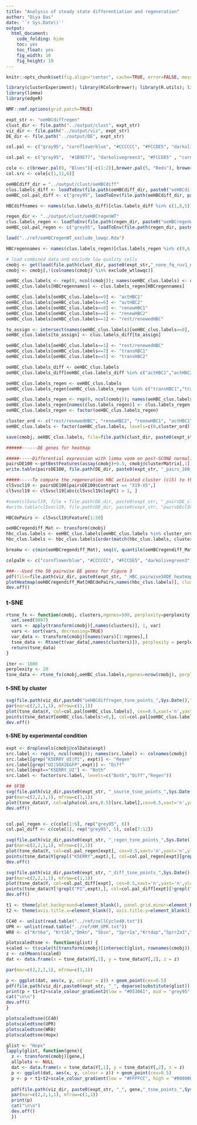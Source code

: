 ```yaml
---
title: "Analysis of steady state differentiation and regeneration"
author: "Diya Das"
date: '`r Sys.Date()`'
output:
  html_document:
    code_folding: hide
    toc: yes
    toc_float: yes
    fig_width: 10
    fig_height: 10
---
```


```r
knitr::opts_chunk$set(fig.align="center", cache=TRUE, error=FALSE, message=FALSE, warning=FALSE, results="hide")

library(clusterExperiment); library(RColorBrewer); library(R.utils); library(Rtsne); library(scales); library(ggplot2);
library(limma)
library(edgeR)

NMF::nmf.options(grid.patch=TRUE)

expt_str <- "oeHBCdiffregen"
clust_dir <- file.path("../output/clust", expt_str)
viz_dir <- file.path("../output/viz", expt_str)
DE_dir <- file.path("../output/DE", expt_str)

col.pal <- c("gray95", "cornflowerblue", "#CCCCCC", "#FCCDE5", "darkolivegreen3", "#1B9E77", "#E6AB02", "#A6CEE3")

col.pal <- c("gray95",  "#1B9E77", "darkolivegreen3", "#FCCDE5" , "cornflowerblue", "#CCCCCC", "#E6AB02", "#A6CEE3")

cole <- c(brewer.pal(8, "Blues")[-c(1:2)],brewer.pal(5, "Reds"), brewer.pal(12, "Paired")[10])
col.src <- cole[c(1,11,6)]
```

```r
oeHBCdiff_dir = "../output/clust/oeHBCdiff"
clus.labels_diff <- loadToEnv(file.path(oeHBCdiff_dir, paste0("oeHBCdiff_PCA.Rda")))[["clus.labels"]]
oeHBC_col.pal_diff <- c("grey95", loadToEnv(file.path(oeHBCdiff_dir, paste0("oeHBCdiff_PCA.Rda")))[["col.pal"]])

HBCdiffnames <- names(clus.labels_diff)[clus.labels_diff %in% c(1,8,5)]

regen_dir <- "../output/clust/oeHBCregenWT"
clus.labels_regen <- loadToEnv(file.path(regen_dir, paste0("oeHBCregenWT_PCA.Rda")))[["clus.labels"]]
oeHBC_col.pal_regen <- c("grey95", loadToEnv(file.path(regen_dir, paste0("oeHBCregenWT_PCA.Rda")))[["col.pal"]])

load("../ref/oeHBCregenWT_exclude_lowqc.Rda")

HBCregennames <- names(clus.labels_regen)[clus.labels_regen %in% c(9,6,8,4,1)]

# load combined data and exclude low quality cells
cmobj <- get(load(file.path(clust_dir, paste0(expt_str,"_none_fq_ruv1_nobio_nobatch_hier_cons.Rda"))))
cmobj <- cmobj[,!(colnames(cmobj) %in% exclude_wtlowqc)]

oeHBC_clus.labels <- rep(0, ncol(cmobj)); names(oeHBC_clus.labels) <- colnames(cmobj)
oeHBC_clus.labels[HBCregennames] <- clus.labels_regen[HBCregennames]

oeHBC_clus.labels[oeHBC_clus.labels==9] <- "actHBC1"
oeHBC_clus.labels[oeHBC_clus.labels==6] <- "actHBC2"
oeHBC_clus.labels[oeHBC_clus.labels==8] <- "renewHBC1"
oeHBC_clus.labels[oeHBC_clus.labels==4] <- "renewHBC2"
oeHBC_clus.labels[oeHBC_clus.labels==1] <- "rest/renewedHBC"

to_assign <- intersect(names(oeHBC_clus.labels)[oeHBC_clus.labels==0], HBCdiffnames)
oeHBC_clus.labels[to_assign] <- clus.labels_diff[to_assign]

oeHBC_clus.labels[oeHBC_clus.labels==1] <- "rest/renewedHBC"
oeHBC_clus.labels[oeHBC_clus.labels==7] <- "transHBC1"
oeHBC_clus.labels[oeHBC_clus.labels==5] <- "transHBC2"

oeHBC_clus.labels_diff <- oeHBC_clus.labels
oeHBC_clus.labels_diff[oeHBC_clus.labels_diff %in% c("actHBC1","actHBC2", "renewHBC1", "renewHBC2")] <- 0

oeHBC_clus.labels_regen <- oeHBC_clus.labels
oeHBC_clus.labels_regen[oeHBC_clus.labels_regen %in% c("transHBC1","transHBC2")] <- 0

oeHBC_clus.labels_regen <- rep(0, ncol(cmobj)); names(oeHBC_clus.labels_regen) <- colnames(cmobj)
oeHBC_clus.labels_regen[names(clus.labels_regen)] <- clus.labels_regen
oeHBC_clus.labels_regen <- factor(oeHBC_clus.labels_regen) 

cluster_ord <- c("rest/renewedHBC", "renewHBC2", "renewHBC1", "actHBC1","actHBC2","transHBC1","transHBC2")
oeHBC_clus.labels <- factor(oeHBC_clus.labels, levels=c(0,cluster_ord))

save(cmobj, oeHBC_clus.labels, file=file.path(clust_dir, paste0(expt_str, "_cmmerged.Rda")))


```

```r

######------DE genes for heatmap

#####-----Differential expression with limma voom on post-SCONE normalized counts; note that I add 0.5 and voom will add 0.5 more - #####otherwise, there are issues with normalized counts with values < -0.5.
pairsDE100 <-getBestFeatures(assay(cmobj)+0.5, cmobj@clusterMatrix[,1], contrastType="Pairs", number=100, contrastAdj="All", p.value=0.01, isCount=TRUE)
write.table(pairsDE100, file.path(DE_dir, paste0(expt_str, "_pairs_100_voom.txt")), quote=FALSE, sep="\t")

#####-----To compare the regeneration HBC activated cluster (cl5) to the p63 cKO differentiation HBC transition cluster (cl19)
cl5vscl19 <- pairsDE100[pairsDE100$Contrast == "X19-X5",]
cl5vscl19 <- cl5vscl19[abs(cl5vscl19$logFC) > 1, ]

#save(cl5vscl19, file = file.path(DE_dir, paste0(expt_str, "_pairsDE_cl5Vscl19.Rda")))
#write.table(cl5vscl19, file.path(DE_dir, paste0(expt_str, "pairsDEcl5v19.txt")), quote=FALSE, sep="\t")

HBCdePairs <- cl5vscl19$Feature[1:50]

```

```r
oeHBCregendiff_Mat <- transform(cmobj)
hbc_clus.labels <- oeHBC_clus.labels[oeHBC_clus.labels %in% cluster_ord]
hbc_clus.labels <- hbc_clus.labels[order(match(hbc_clus.labels, cluster_ord))]

breakw <- c(min(oeHBCregendiff_Mat), seq(0, quantile(oeHBCregendiff_Mat[oeHBCregendiff_Mat > 0], .99, na.rm = TRUE), length = 50), max(oeHBCregendiff_Mat)) 

colpalH <- c("cornflowerblue", "#CCCCCC", "#FCCDE5", "darkolivegreen3", "#1B9E77", "#E6AB02", "#A6CEE3")

###---Used the 50 pairwise DE genes for Figure 3
pdf(file=file.path(viz_dir, paste0(expt_str, "_HBC_pairwise50DE_heatmap.pdf")), height=8.5, width=11)
plotHeatmap(oeHBCregendiff_Mat[HBCdePairs,names(hbc_clus.labels)], clusterSamples=F, clusterFeatures=T, breaks=breakw, sampleData=data.frame(clusters=hbc_clus.labels, expt=colData(cmobj)[names(hbc_clus.labels),2], batch=colData(cmobj)[names(hbc_clus.labels),1]), clusterLegend=list(clusters=colpalH, expt=cole, batch=cc), main=paste(expt_str," HBCs by pair-wise DE")) 
dev.off()

```

### t-SNE
```r
rtsne_fx <- function(cmobj, clusters,ngenes=500, perplexity=perplexity, max_iter=max_iter) {
  set.seed(9887)
  vars <- apply(transform(cmobj)[,names(clusters)], 1, var)
  vars <- sort(vars, decreasing=TRUE)
  var_data <- transform(cmobj)[names(vars)[1:ngenes],]
  tsne_data <- Rtsne(t(var_data[,names(clusters)]), perplexity = perplexity, max_iter = max_iter)
  return(tsne_data)
}

iter <- 1000
perplexity <- 20
tsne_data <- rtsne_fx(cmobj,oeHBC_clus.labels,ngenes=nrow(cmobj), perplexity = perplexity, max_iter = iter)

```
#### t-SNE by cluster
```r
svg(file.path(viz_dir,paste0("oeHBCdiffregen_tsne_points_",Sys.Date(),".svg")), width=3.25,height=3.25)
par(mar=c(2,2,1,1), mfrow=c(1,1))
plot(tsne_data$Y, col=col.pal[oeHBC_clus.labels], cex=0.5,xaxt='n',yaxt='n',ylab="",xlab="")
points(tsne_data$Y[oeHBC_clus.labels!=0,], col=col.pal[oeHBC_clus.labels[oeHBC_clus.labels!=0]], pch=19, cex=0.5)
dev.off()

```
#### t-SNE by experimental condition
```r
expt <- droplevels(cmobj@colData$expt)
src.label <- rep(0, ncol(cmobj)); names(src.label) <- colnames(cmobj)
src.label[grep("K5ERRY_UI|PI", expt)] <- "Regen"
src.label[grep("UI|SOX2EGFP",expt)] <- "Diff"
src.label[expt=="K5ERRY_UI"] <- "Both"
src.label <- factor(src.label, levels=c("Both","Diff","Regen"))

## SF3B
svg(file.path(viz_dir,paste0(expt_str, "_source_tsne_points_",Sys.Date(),".svg")), width=3.25,height=3.25)
par(mar=c(2,2,1,1), mfrow=c(1,1))
plot(tsne_data$Y, col=alpha(col.src,0.5)[src.label],cex=0.5,xaxt='n',yaxt='n',ylab="",xlab="", pch=19)
dev.off()


col.pal_regen <- c(cole[1:6], rep("grey95", 6))
col.pal_diff <- c(cole[1], rep("grey95", 5), cole[7:12])

svg(file.path(viz_dir,paste0(expt_str, "_regen_tsne_points_",Sys.Date(),".svg")), width=3.25,height=3.25)
par(mar=c(2,2,1,1), mfrow=c(1,1))
plot(tsne_data$Y, col=col.pal_regen[expt], cex=0.5,xaxt='n',yaxt='n',ylab="",xlab="")
points(tsne_data$Y[grepl("K5ERRY",expt),], col=col.pal_regen[expt][grepl("K5ERRY",expt)], pch=19, cex=0.5)
dev.off()

svg(file.path(viz_dir,paste0(expt_str, "_diff_tsne_points_",Sys.Date(),".svg")), width=3.25,height=3.25)
par(mar=c(2,2,1,1), mfrow=c(1,1))
plot(tsne_data$Y, col=col.pal_diff[expt], cex=0.5,xaxt='n',yaxt='n',ylab="",xlab="")
points(tsne_data$Y[!grepl("PI",expt),], col=col.pal_diff[expt][!grepl("PI",expt)], pch=19, cex=0.5)
dev.off()
```

```r
t1 <- theme(plot.background=element_blank(), panel.grid.minor=element_blank(), panel.background=element_blank(),axis.ticks=element_blank(), legend.title=element_blank(), legend.background=element_blank(), axis.text.x=element_blank(), axis.text.y=element_blank(),legend.key= element_rect(fill="white"), panel.border = element_rect(fill=NA,colour = "black"),axis.line=element_blank(),aspect.ratio=1)
t2 <- theme(axis.title.x=element_blank(), axis.title.y=element_blank(),  plot.title=element_blank()) 

CC40 <- unlist(read.table("../ref/cellCycle40.txt"))
UPR <- unlist(read.table("../ref/HM_UPR.txt"))
WR8 <- c("Krt6a", "Krt16","Dmkn", "Sbsn", "Sprr1a","Krtdap","Sprr2a3","Hbegf")

plotscaledtsne <- function(glist) {
scaled <- t(scale(t(transform(cmobj)[intersect(glist, rownames(cmobj)),])))
z <- colMeans(scaled)
dat <- data.frame(x = tsne_data$Y[,1], y = tsne_data$Y[,2], z = z)

par(mar=c(2,2,1,1), mfrow=c(1,1))

p <- ggplot(dat, aes(x, y, colour = z)) + geom_point(cex=0.5)
pdf(file.path(viz_dir,paste0(expt_str, "_", deparse(substitute(glist)), "_tsne_points_",Sys.Date(),".pdf")), width=3.5,height=3.25)
print(p + t1+t2+scale_colour_gradient2(low = "#053061", mid = "grey95", high = "#67001F"))
cat("\n\n")
dev.off()
}

plotscaledtsne(CC40)
plotscaledtsne(UPR)
plotscaledtsne(WR8)
plotscaledtsne(Hopx)

glist <- "Hopx"
lapply(glist, function(gene){
  z <- transform(cmobj)[gene,]
  allplots <- NULL
  dat <- data.frame(x = tsne_data$Y[,1], y = tsne_data$Y[,2], z = z)
  p <- ggplot(dat, aes(x, y, colour = z)) + geom_point(cex=0.5)
  p <- p + t1+t2+scale_colour_gradient(low = "#FFFFCC", high = "#000000")
  
  pdf(file.path(viz_dir, paste0(expt_str, "_", gene,"_tsne_points_",Sys.Date(),".pdf")), width=3.5,height=3.25)
  par(mar=c(2,2,1,1), mfrow=c(1,1))
  print(p)
  cat("\n\n")
  dev.off()
  })

```
